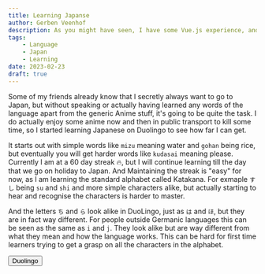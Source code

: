 ```yaml
---
title: Learning Japanse
author: Gerben Veenhof
description: As you might have seen, I have some Vue.js experience, and I am also good on the way on learning the composition API in Vue version 3.0.
tags:
    - Language
    - Japan
    - Learning
date: 2023-02-23
draft: true
---
```


Some of my friends already know that I secretly always want to go to Japan, but without speaking or actually having learned any words of the language apart from the generic Anime stuff, it's going to be quite the task. 
I do actually enjoy some anime now and then in public transport to kill some time, so I started learning Japanese on Duolingo to see how far I can get.

It starts out with simple words like `mizu` meaning water and `gohan` being rice, but eventually you will get harder words like `kudasai` meaning please.
Currently I am at a 60 day streak 🔥, but I will continue learning till the day that we go on holiday to Japan. And Maintaining the streak is "easy" for now, as I am learning the standard alphabet called Katakana.
For exmaple `すし` being `su` and `shi` and more simple characters alike, but actually starting to hear and recognise the characters is harder to master.

And the letters `ち` and `ら` look alike in DuoLingo, just as `は` and `ほ`, but they are in fact way different.
For people outside Germanic languages this can be seen as the same as `i` and `j`. They look alike but are way different from what they mean and how the language works. 
This can be hard for first time learners trying to get a grasp on all the characters in the alphabet.

<FlexCenter>
    <Button href="https://www.duolingo.com/" icon="arcticons:duolingo-alt">Duolingo</Button>
</FlexCenter>